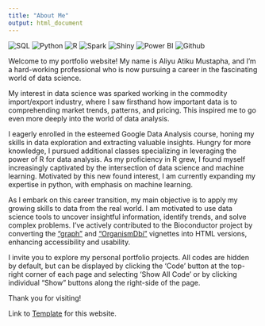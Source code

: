```yaml
---
title: "About Me"
output: html_document
---
```


![SQL](https://img.shields.io/badge/-SQL-green)
![Python](https://img.shields.io/badge/-Python-purple)
![R](https://img.shields.io/badge/-R-blue)
![Spark](https://img.shields.io/badge/-Spark-orange)
![Shiny](https://img.shields.io/badge/-Shiny-skyblue)
![Power BI](https://img.shields.io/badge/-Power%20BI-yellow)
![Github](https://img.shields.io/badge/-Github-grey)

Welcome to my portfolio website! My name is Aliyu Atiku Mustapha, and I’m a
hard-working professional who is now pursuing a career in the fascinating world
of data science.

My interest in data science was sparked working in the commodity import/export
industry, where I saw firsthand how important data is to comprehending market
trends, patterns, and pricing. This inspired me to go even more deeply into the
world of data analysis.

I eagerly enrolled in the esteemed Google Data Analysis course, honing my skills
in data exploration and extracting valuable insights. Hungry for more knowledge,
I pursued additional classes specializing in leveraging the power of R for data
analysis. As my proficiency in R grew, I found myself increasingly captivated by
the intersection of data science and machine learning. Motivated by this new
found interest, I am currently expanding my expertise in python, with emphasis on machine learning.

As I embark on this career transition, my main objective is to apply my growing
skills to data from the real world. I am motivated to use data science tools to
uncover insightful information, identify trends, and solve complex problems.
I've actively contributed to the Bioconductor project by converting the
["graph"](https://bioconductor.org/packages/devel/bioc/html/graph.html) and
["OrganismDbi"](https://bioconductor.org/packages/release/bioc/html/OrganismDbi.html)
vignettes into HTML versions, enhancing accessibility and usability.

I invite you to explore my personal portfolio projects. All codes are hidden by
default, but can be displayed by clicking the 'Code' button at the top-right
corner of each page and selecting 'Show All Code' or by clicking individual
"Show" buttons along the right-side of the page.

Thank you for visiting!

Link to [Template](https://github.com/CrumpLab/LabJournalWebsite) for this website.